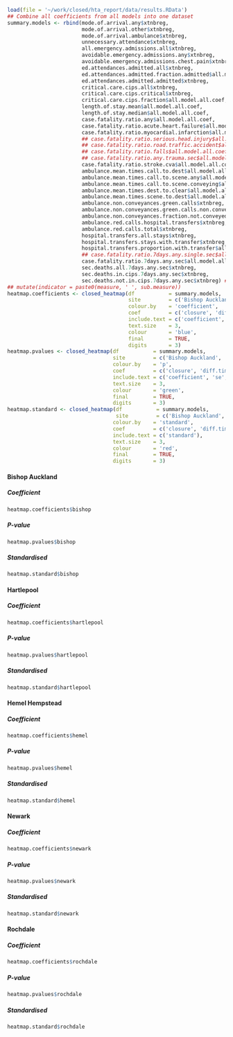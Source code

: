 ```r
load(file = '~/work/closed/hta_report/data/results.RData')
## Combine all coefficients from all models into one dataset
summary.models <- rbind(mode.of.arrival.any$xtnbreg,
                        mode.of.arrival.other$xtnbreg,
                        mode.of.arrival.ambulance$xtnbreg,
                        unnecessary.attendance$xtnbreg,
                        all.emergency.admissions.all$xtnbreg,
                        avoidable.emergency.admissions.any$xtnbreg,
                        avoidable.emergency.admissions.chest.pain$xtnbreg,
                        ed.attendances.admitted.all$xtnbreg,
                        ed.attendances.admitted.fraction.admitted$all.model.all.coef,
                        ed.attendances.admitted.admitted$xtnbreg,
                        critical.care.cips.all$xtnbreg,
                        critical.care.cips.critical$xtnbreg,
                        critical.care.cips.fraction$all.model.all.coef,
                        length.of.stay.mean$all.model.all.coef,
                        length.of.stay.median$all.model.all.coef,
                        case.fatality.ratio.any$all.model.all.coef,
                        case.fatality.ratio.acute.heart.failure$all.model.all.coef,
                        case.fatality.ratio.myocardial.infarction$all.model.all.coef,
                        ## case.fatality.ratio.serious.head.injury$all.model.all.coef,
                        ## case.fatality.ratio.road.traffic.accident$all.model.all.coef,
                        ## case.fatality.ratio.falls$all.model.all.coef,
                        ## case.fatality.ratio.any.trauma.sec$all.model.all.coef,
                        case.fatality.ratio.stroke.cva$all.model.all.coef,
                        ambulance.mean.times.call.to.dest$all.model.all.coef,
                        ambulance.mean.times.call.to.scene.any$all.model.all.coef,
                        ambulance.mean.times.call.to.scene.conveying$all.model.all.coef,
                        ambulance.mean.times.dest.to.clear$all.model.all.coef,
                        ambulance.mean.times.scene.to.dest$all.model.all.coef,
                        ambulance.non.conveyances.green.calls$xtnbreg,
                        ambulance.non.conveyances.green.calls.non.conveyed$xtnbreg,
                        ambulance.non.conveyances.fraction.not.conveyed$all.model.all.coef,
                        ambulance.red.calls.hospital.transfers$xtnbreg,
                        ambulance.red.calls.total$xtnbreg,
                        hospital.transfers.all.stays$xtnbreg,
                        hospital.transfers.stays.with.transfer$xtnbreg,
                        hospital.transfers.proportion.with.transfer$all.model.all.coef,
                        ## case.fatality.ratio.7days.any.single.sec$all.model.all.coef,
                        case.fatality.ratio.7days.any.sec$all.model.all.coef,
                        sec.deaths.all.7days.any.sec$xtnbreg,
                        sec.deaths.in.cips.7days.any.sec$xtnbreg,
                        sec.deaths.not.in.cips.7days.any.sec$xtnbreg) ## %>%
## mutate(indicator = paste0(measure, ' ', sub.measure))
heatmap.coefficients <- closed_heatmap(df           = summary.models,
                                       site         = c('Bishop Auckland', 'Hartlepool', 'Hemel Hempstead', 'Newark', 'Rochdale'),
                                       colour.by    = 'coefficient',
                                       coef         = c('closure', 'diff.time.to.ed'),
                                       include.text = c('coefficient', 'se', 'p'),
                                       text.size    = 3,
                                       colour       = 'blue',
                                       final        = TRUE,
                                       digits       = 3)
heatmap.pvalues <- closed_heatmap(df           = summary.models,
                                  site         = c('Bishop Auckland', 'Hartlepool', 'Hemel Hempstead', 'Newark', 'Rochdale'),
                                  colour.by    = 'p',
                                  coef         = c('closure', 'diff.time.to.ed'),
                                  include.text = c('coefficient', 'se', 'p'),
                                  text.size    = 3,
                                  colour       = 'green',
                                  final        = TRUE,
                                  digits       = 3)
heatmap.standard <- closed_heatmap(df           = summary.models,
                                   site         = c('Bishop Auckland', 'Hartlepool', 'Hemel Hempstead', 'Newark', 'Rochdale'),
                                  colour.by    = 'standard',
                                  coef         = c('closure', 'diff.time.to.ed'),
                                  include.text = c('standard'),
                                  text.size    = 3,
                                  colour       = 'red',
                                  final        = TRUE,
                                  digits       = 3)

```
#### Bishop Auckland  {.tabset .tabset-fade .tabset-pills}

##### Coefficient
```r
heatmap.coefficients$bishop

```

##### P-value
```r
heatmap.pvalues$bishop

```

##### Standardised
```r
heatmap.standard$bishop

```


#### Hartlepool {.tabset .tabset-fade .tabset-pills}

##### Coefficient
```r
heatmap.coefficients$hartlepool

```

##### P-value
```r
heatmap.pvalues$hartlepool

```

##### Standardised
```r
heatmap.standard$hartlepool

```

#### Hemel Hempstead {.tabset .tabset-fade .tabset-pills}

##### Coefficient
```r
heatmap.coefficients$hemel

```

##### P-value
```r
heatmap.pvalues$hemel

```

##### Standardised
```r
heatmap.standard$hemel

```

#### Newark {.tabset .tabset-fade .tabset-pills}

##### Coefficient
```r
heatmap.coefficients$newark

```

##### P-value
```r
heatmap.pvalues$newark

```

##### Standardised
```r
heatmap.standard$newark

```

#### Rochdale {.tabset .tabset-fade .tabset-pills}

##### Coefficient
```r
heatmap.coefficients$rochdale

```

##### P-value
```r
heatmap.pvalues$rochdale

```

##### Standardised
```r
heatmap.standard$rochdale

```
